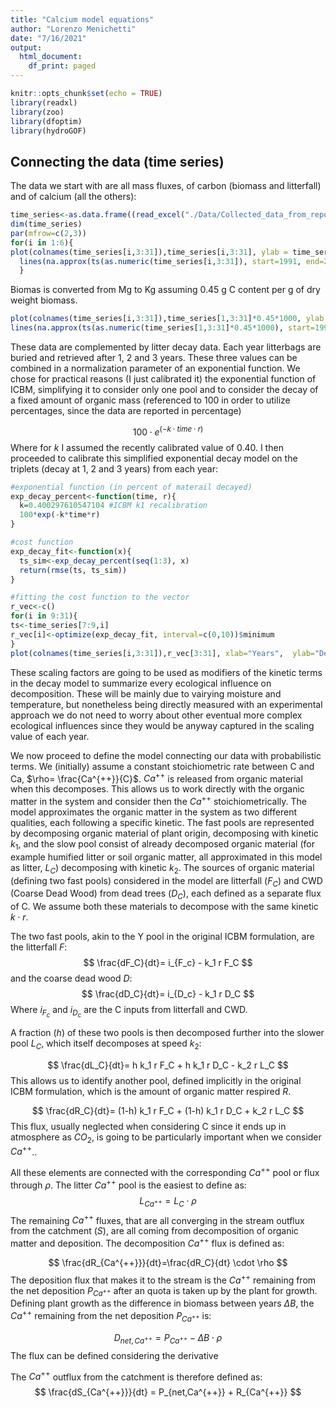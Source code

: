 ```yaml
---
title: "Calcium model equations"
author: "Lorenzo Menichetti"
date: "7/16/2021"
output:
  html_document:
    df_print: paged
---
```


```r
knitr::opts_chunk$set(echo = TRUE)
library(readxl)
library(zoo)
library(dfoptim)
library(hydroGOF)
```

## Connecting the data (time series)

The data we start with are all mass fluxes, of carbon (biomass and litterfall) and of calcium (all the others):

```r
time_series<-as.data.frame((read_excel("./Data/Collected_data_from_reports.xlsx", sheet=1)))
dim(time_series)
par(mfrow=c(2,3))
for(i in 1:6){
plot(colnames(time_series[i,3:31]),time_series[i,3:31], ylab = time_series[i,2], xlab="Years", main= time_series[i,1])
  lines(na.approx(ts(as.numeric(time_series[i,3:31]), start=1991, end=2019)), lty=2)
  }
```
Biomas is converted from Mg to Kg assuming 0.45 g C content per g of dry weight biomass.

```r
plot(colnames(time_series[i,3:31]),time_series[1,3:31]*0.45*1000, ylab = time_series[6,2], xlab="Years", main= time_series[i,1])
lines(na.approx(ts(as.numeric(time_series[1,3:31]*0.45*1000), start=1991, end=2019)), lty=2)
```



These data are complemented by litter decay data. Each year litterbags are buried and retrieved after 1, 2 and 3 years. These three values can be combined in a normalization parameter of an exponential function. We chose for practical reasons (I just calibrated it) the exponential function of ICBM, simplifying it to consider only one pool and to consider the decay of a fixed amount of organic mass (referenced to 100 in order to utilize percentages, since the data are reported in percentage)

$$
100 \cdot e^{(-k \cdot time \cdot r)}
$$
Where for $k$ I assumed the recently calibrated value of 0.40.
I then proceeded to calibrate this simplified exponential decay model on the triplets (decay at 1, 2 and 3 years) from each year:

```r

#exponential function (in percent of materail decayed)
exp_decay_percent<-function(time, r){
  k=0.400297610547104 #ICBM k1 recalibration
  100*exp(-k*time*r)
}

#cost function
exp_decay_fit<-function(x){
  ts_sim<-exp_decay_percent(seq(1:3), x)
  return(rmse(ts, ts_sim))
}

#fitting the cost function to the vector
r_vec<-c()
for(i in 9:31){
ts<-time_series[7:9,i]
r_vec[i]<-optimize(exp_decay_fit, interval=c(0,10))$minimum
}
plot(colnames(time_series[i,3:31]),r_vec[3:31], xlab="Years",  ylab="Decomposition scaling", pch=17, main="r scaling factor (assuming ICBM2022 kinetic of decay)")

```

These scaling factors are going to be used as modifiers of the kinetic terms in the decay model to summarize every ecological influence on decomposition. These will be mainly due to vairying moisture and temperature, but nonetheless being directly measured with an experimental approach we do not need to worry about other eventual more complex ecological influences since they would be anyway captured in the scaling value of each year.

We now proceed to define the model connecting our data with probabilistic terms.
We (initially) assume a constant stoichiometric rate between C and Ca, $\rho= \frac{Ca^{++}}{C}$. $Ca^{++}$ is released from organic material when this decomposes. This allows us to work directly with the organic matter in the system and consider then the $Ca^{++}$ stoichiometrically.
The model approximates the organic matter in the system as two different qualities, each following a specific kinetic. The fast pools are represented by decomposing organic material of plant origin, decomposing with kinetic $k_1$, and the slow pool consist of already decomposed organic material (for example humified litter or soil organic matter, all approximated in this model as litter, $L_C$) decomposing with kinetic $k_2$.
The sources of organic material (defining two fast pools) considered in the model are litterfall ($F_C$) and CWD (Coarse Dead Wood) from dead trees ($D_C$), each defined as a separate flux of C. We assume both these materials to decompose with the same kinetic $k \cdot r$. 


The two fast pools, akin to the Y pool in the original ICBM formulation, are the litterfall $F$:
$$
\frac{dF_C}{dt}= i_{F_c} - k_1 r F_C
$$
and the coarse dead wood $D$:
$$
\frac{dD_C}{dt}= i_{D_c} - k_1 r D_C
$$
Where $i_{F_c}$ and $i_{D_c}$ are the C inputs from litterfall and CWD.

A fraction ($h$) of these two pools is then decomposed further into the slower pool $L_C$, which itself decomposes at speed $k_2$:


$$
\frac{dL_C}{dt}= h k_1 r F_C + h k_1 r D_C - k_2 r L_C
$$
This allows us to identify another pool, defined implicitly in the original ICBM formulation, which is the amount of organic matter respired $R$.

$$
\frac{dR_C}{dt}= (1-h) k_1 r F_C + (1-h) k_1 r D_C + k_2 r L_C
$$
This flux, usually neglected when considering C since it ends up in atmosphere as $CO_2$,  is going to be particularly important when we consider $Ca^{++}$..

All these elements are connected with the corresponding $Ca^{++}$ pool or flux through $\rho$. The litter $Ca^{++}$ pool is the easiest to define as:
$$
L_{Ca^{++}}=L_C \cdot \rho
$$
The remaining $Ca^{++}$ fluxes, that are all converging in the stream outflux from the catchment ($S$), are all coming from decomposition of organic matter and deposition. The decomposition $Ca^{++}$  flux is defined as:

$$
\frac{dR_{Ca^{++}}}{dt}=\frac{dR_C}{dt} \cdot \rho
$$
The deposition flux that makes it to the stream is the $Ca^{++}$ remaining from the net deposition $P_{Ca^{++}}$ after an quota is taken up by the plant for growth.
Defining plant growth as the difference in biomass between years $\Delta B$, the $Ca^{++}$ remaining from the net deposition $P_{Ca^{++}}$ is:

$$
D_{net,Ca^{++}}=P_{Ca^{++}} -  \Delta B \cdot \rho
$$
The flux can be defined considering the derivative 

The  $Ca^{++}$  outflux from the catchment is therefore defined as:
$$
 \frac{dS_{Ca^{++}}}{dt} = P_{net,Ca^{++}} + R_{Ca^{++}}
$$
